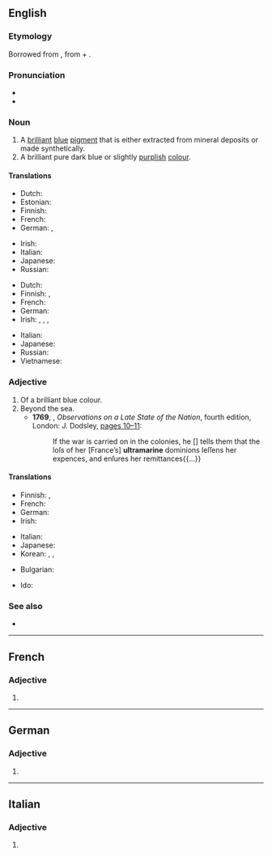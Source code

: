 ==English==
{{wikipedia}}

===Etymology===
Borrowed from {{bor|en|la|ultrāmarīnus}}, from {{m|la|ultrā}} + {{m|la|marīnus}}.

===Pronunciation===
* {{IPA|/ˌʌl.tɹə.məˈɹiːn/|lang=en}}
* {{rhymes|iːn|lang=en}}

===Noun===
{{en-noun|~}}

# A [[brilliant]] [[blue]] [[pigment]] that is either extracted from mineral deposits or made synthetically.
# A brilliant pure dark blue or slightly [[purple|purplish]] [[color|colour]].
#: {{color panel|120a8f}}

====Translations====
{{trans-top|pigment}}
* Dutch: {{t+|nl|ultramarijn|n}}
* Estonian: {{t|et|ultramariinsinine}}
* Finnish: {{t|fi|ultramariini}}
* French: {{t+|fr|outremer|m}}
* German: {{t|de|Ultramarinblau|n}}, {{t+|de|Königsblau|n}}
{{trans-mid}}
* Irish: {{t|ga|ultramairín|m}}
* Italian: {{t|it|ultramarino|m}}
* Japanese: {{t|ja|ウルトラマリン|tr=urutoramarin}}
* Russian: {{t+|ru|ультрамари́н|m}}
{{trans-bottom}}

{{trans-top|colour}}
* Dutch: {{t+|nl|ultramarijn|n}}
* Finnish: {{t|fi|ultramariini}}, {{t|fi|merensininen}}
* French: {{t+|fr|outremer|m}}
* German: {{t|de|Ultramarinblau|n}}
* Irish: {{t|ga|ultramairín|m}}, {{t|ga|ultramhuiríneach}}, {{t|ga|gorm ultramhuiríneach}}, {{t|ga|úrghorm}}
{{trans-mid}}
* Italian: {{t+|it|blu oltremare|m}}
* Japanese: {{t|ja|群青色|tr=ぐんじょういろ, gunjōiro}}
* Russian: {{t+|ru|ультрамари́н|m}}
* Vietnamese: {{t|vi|lam sẫm}}
{{trans-bottom}}

===Adjective===
{{en-adj}}

# Of a brilliant blue colour.
# Beyond the sea.
#* '''1769''', {{w|Edmund Burke}}, ''Observations on a Late State of the Nation'', fourth edition, London: J. Dodsley, [https://archive.org/stream/cihm_48250#page/n19 pages 10–11]:
#*: If the war is carried on in the colonies, he <nowiki>[</nowiki>{{w|George Grenville}}<nowiki>]</nowiki> tells them that the loſs of her [France’s] '''ultramarine''' dominions leſſens her expences, and enſures her remittances{{...}}

====Translations====
{{trans-top|colour}}
* Finnish: {{t|fi|ultramariini}}, {{t|fi|merensininen}}
* French: {{t+|fr|outremer|m|f}}
* German: {{t|de|ultramarinblau}}
* Irish: {{t|ga|ultramairíneach}}
{{trans-mid}}
* Italian: {{t|it|oltremarino}}
* Japanese: {{t|ja|[[群青色]]の|tr=ぐんじょういろの, gunjyōiro no}}
* Korean: {{t+|ko|군청|tr=群靑, guncheong}}, {{t+|ko|군청색|tr=群靑色, guncheongsæk}}, {{t|ko|남청색|tr=藍靑色, namcheongsæk}}
{{trans-bottom}}

{{checktrans-top}}
* Bulgarian: {{t-check|bg|ясносин}}
{{trans-mid}}
* Ido: {{t-check|io|ultramaro}}
{{trans-bottom}}

===See also===
* {{list:blues/en}}

----

==French==

===Adjective===
{{head|fr|adjective form}}

# {{feminine singular of|ultramarin|lang=fr}}

----

==German==

===Adjective===
{{head|de|adjective form}}

# {{de-inflected form of|ultramarin}}

----

==Italian==

===Adjective===
{{it-adj-form|f-p}}

# {{it-adj form of|ultramarino|f|pl}}
